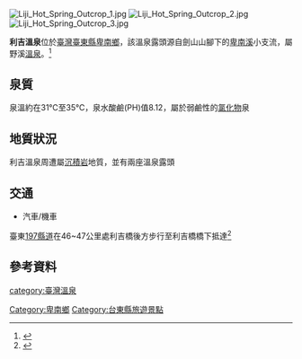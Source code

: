 [[File:Liji_Hot_Spring_Outcrop_1.jpg|thumb]]
[[File:Liji_Hot_Spring_Outcrop_2.jpg|thumb]]
[[File:Liji_Hot_Spring_Outcrop_3.jpg|thumb]]


'''利吉溫泉'''位於[[臺灣|臺灣]][[臺東縣|臺東縣]][[卑南鄉|卑南鄉]]，該溫泉露頭源自劍山山腳下的[[卑南溪|卑南溪]]小支流，屬野溪[[溫泉|溫泉]]。<ref>{{cite web |url=http://www.twem.idv.tw/5/8d/d44.htm |title=台灣溫泉探勘網-利吉溫泉 |accessdate=2014-08-03 |archive-date=2018-11-07 |archive-url=https://web.archive.org/web/20181107051036/http://www.twem.idv.tw/5/8d/d44.htm |dead-url=no }}</ref>

== 泉質 ==

泉溫約在31℃至35℃，泉水酸鹼(PH)值8.12，屬於弱鹼性的[[氯化物|氯化物]]泉

== 地質狀況 ==

利吉溫泉周遭屬[[沉積岩|沉積岩]]地質，並有兩座溫泉露頭

== 交通 ==

*汽車/機車
臺東[[197縣道|197縣道]]在46~47公里處利吉橋後方步行至利吉橋橋下抵達<ref>{{cite web |url=http://www.keepon.com.tw/DiscussLoad.aspx?code=314B5CF9AEC3A19113F6CAA6F539A6629784EDA9A0A181B5 |title=登山補給站-海岸山脈溫泉巡禮(利吉溫泉)|date=2007-10 |accessdate=2007-10 }}</ref>

== 參考資料 ==
<references />

{{commons category|Liji Hot Spring}}

{{温泉小作品}}
{{台灣溫泉}}

[[Category:卑南鄉|Category:卑南鄉]]
[[category:臺灣溫泉|category:臺灣溫泉]]
[[Category:台東縣旅遊景點|Category:台東縣旅遊景點]]
